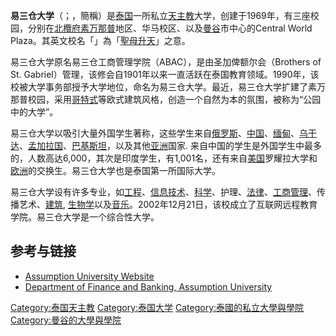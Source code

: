 {{Infobox university
| name = 易三仓大学<br />Assumption University
| native_name = {{lang|th|มหาวิทยาลัยอัสสัมชัญ}}
| image       = [[File:ABAC_Suvarnabhumi_campus.jpg|200px]]
| motto = Labor Omnia Vincit（顽强努力战胜万难）
| established = 1938 (ACC), {{Start date|1969}} (ABAC)
| type = 私立, [[男女同校|男女同校]]
| affiliation = [[天主教|天主教]]
| province = [[曼谷|曼谷]], [[沙没巴干府|北欖府]]
| country = [[泰国|泰国]]
| coor = 
| campus = {{ubl|华马|素万那普|市内}}
| former_names = 易三仓工商管理学院
| colours = [[红|红]], [[蓝|蓝]], [[白|白]]{{color box|#FF0000}}{{color box|#FFFFFF}}
| nickname = '''Au''', '''ABAC'''
| mascot = [[马|马]]
| affiliations = 圣加俾额尔会
| website = {{URL|http://www.au.edu}}
| logo = <!-- 檔案不存在 [[File:ABAC_logo.gif|File:ABAC logo.gif]] -->
| footnotes = 
}}

'''易三仓大学'''（{{lang-th|มหาวิทยาลัยอัสสัมชัญ}}；{{lang-en|Assumption University}}，簡稱{{lang|en|AU}}）是[[泰国|泰国]]一所私立[[天主教|天主教]]大学，创建于1969年，有三座校园，分别在[[沙没巴干府|北欖府]][[素万那普|素万那普]]地区、华马校区、以及[[曼谷|曼谷]]市中心的Central World Plaza。其英文校名「{{lang|en|Assumption}}」為「[[聖母升天|聖母升天]]」之意。

易三仓大学原名易三仓工商管理学院（ABAC），是由圣加俾额尔会（Brothers of St. Gabriel）管理，该修会自1901年以来一直活跃在泰国教育领域。1990年，该校被大学事务部授予大学地位，命名为易三仓大学。最近，易三仓大学扩建了素万那普校园，采用[[哥特式建筑|哥特式]]等欧式建筑风格，创造一个自然为本的氛围，被称为“公园中的大学”。

易三仓大学以吸引大量外国学生著称，这些学生来自[[俄罗斯|俄罗斯]]、[[中国|中国]]、[[缅甸|缅甸]]、[[乌干达|乌干达]]、[[孟加拉国|孟加拉国]]、[[巴基斯坦|巴基斯坦]]，以及其他[[亚洲|亚洲]]国家. 来自中国的学生是外国学生中最多的，人数高达6,000，其次是印度学生，有1,001名，还有来自[[美国|美国]]罗耀拉大学和[[欧洲|欧洲]]的交换生。易三仓大学也是泰国第一所国际大学。

易三仓大学设有许多专业，如[[工程|工程]]、[[信息技术|信息技术]]、[[科学|科学]]、护理、[[法律|法律]]、[[工商管理|工商管理]]、传播艺术、[[建筑|建筑]], [[生物学|生物学]]以及[[音乐|音乐]]。2002年12月21日，该校成立了互联网远程教育学院。易三仓大学是一个综合性大学。

==参考与链接==
{{reflist}}
* [http://www.au.edu Assumption University Website] {{Wayback|url=http://www.au.edu/ |date=20140625054807 }}
* [http://www.aufinance.net Department of Finance and Banking, Assumption University] {{Wayback|url=http://www.aufinance.net/ |date=20210120130335 }}

{{亞洲基督教大學協會}}

[[Category:泰国天主教|Category:泰国天主教]]
[[Category:泰国大学|Category:泰国大学]]
[[Category:泰國的私立大學與學院|Category:泰國的私立大學與學院]]
[[Category:曼谷的大學與學院|Category:曼谷的大學與學院]]